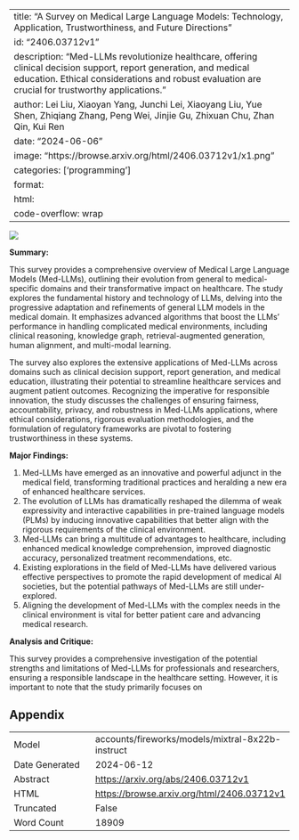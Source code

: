 
---
title: "A Survey on Medical Large Language Models: Technology, Application, Trustworthiness, and Future Directions"
id: "2406.03712v1"
description: "Med-LLMs revolutionize healthcare, offering clinical decision support, report generation, and medical education. Ethical considerations and robust evaluation are crucial for trustworthy applications."
author: Lei Liu, Xiaoyan Yang, Junchi Lei, Xiaoyang Liu, Yue Shen, Zhiqiang Zhang, Peng Wei, Jinjie Gu, Zhixuan Chu, Zhan Qin, Kui Ren
date: "2024-06-06"
image: "https://browse.arxiv.org/html/2406.03712v1/x1.png"
categories: ['programming']
format:
  html:
    code-overflow: wrap
---

![](https://browse.arxiv.org/html/2406.03712v1/x1.png)

**Summary:**

This survey provides a comprehensive overview of Medical Large Language Models (Med-LLMs), outlining their evolution from general to medical-specific domains and their transformative impact on healthcare. The study explores the fundamental history and technology of LLMs, delving into the progressive adaptation and refinements of general LLM models in the medical domain. It emphasizes advanced algorithms that boost the LLMs’ performance in handling complicated medical environments, including clinical reasoning, knowledge graph, retrieval-augmented generation, human alignment, and multi-modal learning.

The survey also explores the extensive applications of Med-LLMs across domains such as clinical decision support, report generation, and medical education, illustrating their potential to streamline healthcare services and augment patient outcomes. Recognizing the imperative for responsible innovation, the study discusses the challenges of ensuring fairness, accountability, privacy, and robustness in Med-LLMs applications, where ethical considerations, rigorous evaluation methodologies, and the formulation of regulatory frameworks are pivotal to fostering trustworthiness in these systems.

**Major Findings:**

1. Med-LLMs have emerged as an innovative and powerful adjunct in the medical field, transforming traditional practices and heralding a new era of enhanced healthcare services.
2. The evolution of LLMs has dramatically reshaped the dilemma of weak expressivity and interactive capabilities in pre-trained language models (PLMs) by inducing innovative capabilities that better align with the rigorous requirements of the clinical environment.
3. Med-LLMs can bring a multitude of advantages to healthcare, including enhanced medical knowledge comprehension, improved diagnostic accuracy, personalized treatment recommendations, etc.
4. Existing explorations in the field of Med-LLMs have delivered various effective perspectives to promote the rapid development of medical AI societies, but the potential pathways of Med-LLMs are still under-explored.
5. Aligning the development of Med-LLMs with the complex needs in the clinical environment is vital for better patient care and advancing medical research.

**Analysis and Critique:**

This survey provides a comprehensive investigation of the potential strengths and limitations of Med-LLMs for professionals and researchers, ensuring a responsible landscape in the healthcare setting. However, it is important to note that the study primarily focuses on

## Appendix

|          |          |
|----------|----------|
| Model     | accounts/fireworks/models/mixtral-8x22b-instruct       |
| Date Generated     | 2024-06-12       |
| Abstract | [https://arxiv.org/abs/2406.03712v1](https://arxiv.org/abs/2406.03712v1)        |
| HTML     | [https://browse.arxiv.org/html/2406.03712v1](https://browse.arxiv.org/html/2406.03712v1)       |
| Truncated       | False       |
| Word Count       | 18909       |